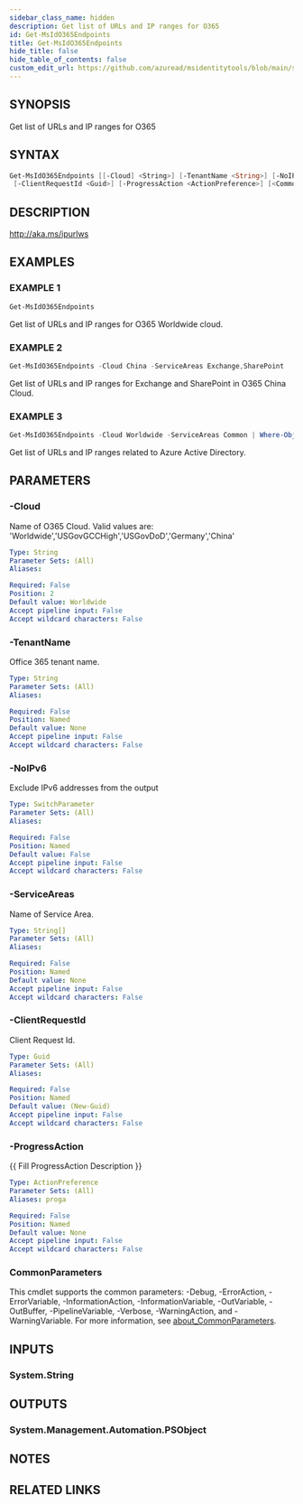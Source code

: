 ```yaml
---
sidebar_class_name: hidden
description: Get list of URLs and IP ranges for O365
id: Get-MsIdO365Endpoints
title: Get-MsIdO365Endpoints
hide_title: false
hide_table_of_contents: false
custom_edit_url: https://github.com/azuread/msidentitytools/blob/main/src/Get-MsIdO365Endpoints.ps1
---
```


## SYNOPSIS

Get list of URLs and IP ranges for O365

## SYNTAX

```powershell
Get-MsIdO365Endpoints [[-Cloud] <String>] [-TenantName <String>] [-NoIPv6] [-ServiceAreas <String[]>]
 [-ClientRequestId <Guid>] [-ProgressAction <ActionPreference>] [<CommonParameters>]
```

## DESCRIPTION

http://aka.ms/ipurlws

## EXAMPLES

### EXAMPLE 1

```powershell
Get-MsIdO365Endpoints
```

Get list of URLs and IP ranges for O365 Worldwide cloud.

### EXAMPLE 2

```powershell
Get-MsIdO365Endpoints -Cloud China -ServiceAreas Exchange,SharePoint
```

Get list of URLs and IP ranges for Exchange and SharePoint in O365 China Cloud.

### EXAMPLE 3

```powershell
Get-MsIdO365Endpoints -Cloud Worldwide -ServiceAreas Common | Where-Object id -In 54,56,59,96
```

Get list of URLs and IP ranges related to Azure Active Directory.

## PARAMETERS

### -Cloud

Name of O365 Cloud.
Valid values are: 'Worldwide','USGovGCCHigh','USGovDoD','Germany','China'

```yaml
Type: String
Parameter Sets: (All)
Aliases:

Required: False
Position: 2
Default value: Worldwide
Accept pipeline input: False
Accept wildcard characters: False
```

### -TenantName

Office 365 tenant name.

```yaml
Type: String
Parameter Sets: (All)
Aliases:

Required: False
Position: Named
Default value: None
Accept pipeline input: False
Accept wildcard characters: False
```

### -NoIPv6

Exclude IPv6 addresses from the output

```yaml
Type: SwitchParameter
Parameter Sets: (All)
Aliases:

Required: False
Position: Named
Default value: False
Accept pipeline input: False
Accept wildcard characters: False
```

### -ServiceAreas

Name of Service Area.

```yaml
Type: String[]
Parameter Sets: (All)
Aliases:

Required: False
Position: Named
Default value: None
Accept pipeline input: False
Accept wildcard characters: False
```

### -ClientRequestId

Client Request Id.

```yaml
Type: Guid
Parameter Sets: (All)
Aliases:

Required: False
Position: Named
Default value: (New-Guid)
Accept pipeline input: False
Accept wildcard characters: False
```

### -ProgressAction

\{\{ Fill ProgressAction Description \}\}

```yaml
Type: ActionPreference
Parameter Sets: (All)
Aliases: proga

Required: False
Position: Named
Default value: None
Accept pipeline input: False
Accept wildcard characters: False
```

### CommonParameters

This cmdlet supports the common parameters: -Debug, -ErrorAction, -ErrorVariable, -InformationAction, -InformationVariable, -OutVariable, -OutBuffer, -PipelineVariable, -Verbose, -WarningAction, and -WarningVariable. For more information, see [about_CommonParameters](http://go.microsoft.com/fwlink/?LinkID=113216).

## INPUTS

### System.String

## OUTPUTS

### System.Management.Automation.PSObject

## NOTES

## RELATED LINKS
